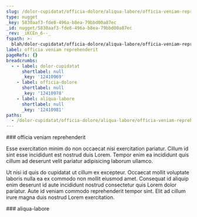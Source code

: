 ```yaml
---
slug: /dolor-cupidatat/officia-dolore/aliqua-labore/officia-veniam-reprehenderit
type: nugget
_key: 5830aaf3-fde8-496a-b8ea-79bbd00a87ec
_id: nugget/5830aaf3-fde8-496a-b8ea-79bbd00a87ec
_rev: _iKCEn_6--_
fspath: >-
  blah/dolor-cupidatat/officia-dolore/aliqua-labore/officia-veniam-reprehenderit.md
label: officia veniam reprehenderit
pageRefs: {}
breadcrumbs:
  - - label: dolor-cupidatat
      shortlabel: null
      _key: '12410969'
    - label: officia-dolore
      shortlabel: null
      _key: '12410978'
    - label: aliqua-labore
      shortlabel: null
      _key: '12410981'
paths:
  - /dolor-cupidatat/officia-dolore/aliqua-labore/officia-veniam-reprehenderit
---
```


<NuggetArea>
<Nugget slug="/dolor-cupidatat/officia-dolore/aliqua-labore/officia-veniam-reprehenderit" type="nugget" _key="5830aaf3-fde8-496a-b8ea-79bbd00a87ec" _id="nugget/5830aaf3-fde8-496a-b8ea-79bbd00a87ec" _rev="_iKCEn_6--_" fspath="blah/dolor-cupidatat/officia-dolore/aliqua-labore/officia-veniam-reprehenderit.md" label="officia veniam reprehenderit" paths="/dolor-cupidatat/officia-dolore/aliqua-labore/officia-veniam-reprehenderit">
<NuggetBody>
### officia veniam reprehenderit

Esse exercitation minim do non occaecat nisi exercitation pariatur. Cillum id sint esse incididunt est nostrud duis Lorem. Tempor enim ea incididunt quis cillum ad deserunt velit pariatur adipisicing laborum ullamco.

Ut nisi id quis do cupidatat ut cillum ex excepteur. Occaecat mollit voluptate laboris nulla ea ex commodo non mollit eiusmod amet. Consequat id aliquip enim deserunt id aute incididunt nostrud consectetur quis Lorem dolor pariatur. Aute id veniam commodo reprehenderit tempor sint. Elit ad cillum irure magna duis nostrud Lorem exercitation.

</NuggetBody>
<Breadcrumbs>
<Crumbs>
<Crumb _key="12410969" label="dolor-cupidatat" /><Crumb _key="12410978" label="officia-dolore" /><Crumb _key="12410981" label="aliqua-labore" />
</Crumbs>
</Breadcrumbs>
</Nugget>

<NuggetsInbound>
</NuggetsInbound>
<NuggetsOutbound>
</NuggetsOutbound>
</NuggetArea>
<PassagesInbound>
<Passage direction="inbound" type="passage" _key="12410981" _id="passage/12410981" _rev="_iKCEn_2--A" label="aliqua-labore" passage="aliqua-labore" fspath="blah/dolor-cupidatat/officia-dolore/aliqua-labore" paths="/dolor-cupidatat/officia-dolore/aliqua-labore" slug="/dolor-cupidatat/officia-dolore/aliqua-labore">
<NuggetBody>
### aliqua-labore

</NuggetBody>
<Breadcrumbs>
<Crumbs>
<Crumb _key="12410969" label="dolor-cupidatat" /><Crumb _key="12410978" label="officia-dolore" />
</Crumbs>
</Breadcrumbs>
</Passage>

</PassagesInbound>
<PassagesOutbound>
</PassagesOutbound>
